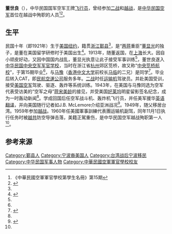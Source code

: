 {{Otheruses|other=名为董世良的其他人物|董恬}}

'''董世良'''（{{bd|1921年||1960年|}}），中华民国国军空军王牌[[飞行员|飞行员]]，曾经参加[[二战|二战]]和[[越战|越战]]，是[[中华民国空军|中华民国空军]]首位在越战中殉职的人员<ref name="tung school">《中華民國空軍軍官學校第學生名冊》第15期</ref><ref name="tung history">{{cite web|url=http://www.chinatimes.com/newspapers/20150803000846-260306 |title=兩岸史話－越戰中的台灣飛行員 |publisher=中时电子报 |date=2015年8月3日 |author=高智陽}}</ref>。

== 生平 ==
民国十年（即1921年）生于[[美国|美国]][[纽约|纽约]]，籍贯[[浙江|浙江]][[鄞县|鄞县]]<ref name="tung school"/>，是“[[两蒋|两蒋]]重臣”[[董显光|董显光]]的独子，是董在美国留学研修时于美国出生<ref name="tung chiang">{{cite web|url=http://www.liching.org/publication/memoirs/ch10.pdf |title=我與蔣經國 |page=248 |format=pdf}}</ref>。1913年，随董返国，在[[上海|上海]]长大。因自小顽皮好动，又因中国国内战乱，董显光执意让此子接受军事训练<ref name="tung chiang"/>，董世良遂入[[中華民國空軍軍官學校|中华民国中央空军军官学校]]，当时在浙江省[[杭州|杭州]]郊区笕桥，故又称“[[笕桥中央航校旧址|中央笕桥航校]]”，于第15期毕业<ref name="tung school"/>，与[[马豫|马豫]]（[[香港中文大学|香港中文大学]]前校长[[马临|马临]]的二兄）是同学<ref name="tung ma">{{cite web|url=http://www.flyingtiger-cacw.com/new_page_651.htm |title=第二大隊第九中隊馬豫 |publisher=中國飛虎研究學會}}</ref>。毕业后转入CAT，即[[民航空運公司|民航空運公司]]服务多年。[[二战|二战]]时任[[运输机|运输机]]驾驶员。并赴美国受训，接受[[美国空军|美国空军]]驾驶、驱逐、轰炸等系统训练。1943年，在美国与马豫同选为空军代表受访美的“空军之母”[[蒋宋美龄|蒋宋美龄]]的接见，并受美国[[好莱坞|好莱坞]]明星留影签名纪念，成为一时轰动新闻<ref name="tung ma"/>。学成回国后任空军战斗机、轰炸机飞行员，并任美军援华[[英语|英语]][[翻译|翻译]]，并向美国随行记者如J.B. McLemore介绍亚洲战况<ref>{{cite web|url=http://www.81.cn/2015gsj/2015-06/26/content_6557007_3.htm |title=开轰炸机的“随军记者”——厉歌天 |author=蒲元，耿小乔 |date=2015-06-26}}</ref>。1949年，随父移居台湾。1959年参加[[越战|越战]]。1960年任美國軍事訓練代表團运输机副驾，同年11月1日执行任务时被[[越共|越共]]防空导弹击落，美籍正駕重伤，是中华民国空军越战殉职第一人<ref name="tung history"/>。

==参考来源==
{{reflist|2}}

{{Authority control}}

{{DEFAULTSORT:}}
[[Category:鄞县人|Category:鄞县人]]
[[Category:宁波裔美国人|Category:宁波裔美国人]]
[[Category:台湾战后宁波移民|Category:台湾战后宁波移民]]
[[Category:中华民国军事人物|Category:中华民国军事人物]]
[[Category:中華民國空軍軍官學校校友|Category:中華民國空軍軍官學校校友]]